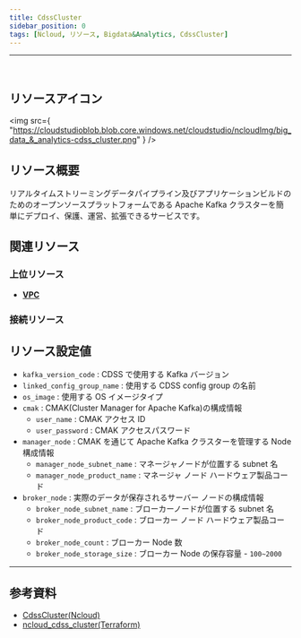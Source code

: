 ```yaml
---
title: CdssCluster
sidebar_position: 0
tags: [Ncloud, リソース, Bigdata&Analytics, CdssCluster]
---
```


<hr />
<br />

## リソースアイコン

<img
    src={
        "https://cloudstudioblob.blob.core.windows.net/cloudstudio/ncloudImg/big_data_&_analytics-cdss_cluster.png"
    }
/>

## リソース概要

リアルタイムストリーミングデータパイプライン及びアプリケーションビルドのためのオープンソースプラットフォームである Apache Kafka クラスターを簡単にデプロイ、保護、運営、拡張できるサービスです。

## 関連リソース

### 上位リソース

-   [**VPC**](https://docs.cstudio.app/ja/docs/resource/ncloud/Networking/Vpc)

### 接続リソース

## リソース設定値

-   `kafka_version_code` : CDSS で使用する Kafka バージョン
-   `linked_config_group_name` : 使用する CDSS config group の名前
-   `os_image` : 使用する OS イメージタイプ
-   `cmak` : CMAK(Cluster Manager for Apache Kafka)の構成情報
    -   `user_name` : CMAK アクセス ID
    -   `user_password` : CMAK アクセスパスワード
-   `manager_node` : CMAK を通じて Apache Kafka クラスターを管理する Node 構成情報
    -   `manager_node_subnet_name` : マネージャノードが位置する subnet 名
    -   `manager_node_product_name` : マネージャ ノード ハードウェア製品コード
-   `broker_node` : 実際のデータが保存されるサーバー ノードの構成情報
    -   `broker_node_subnet_name` : ブローカーノードが位置する subnet 名
    -   `broker_node_product_code` : ブローカー ノード ハードウェア製品コード
    -   `broker_node_count` : ブローカー Node 数
    -   `broker_node_storage_size` : ブローカー Node の保存容量 - `100~2000`

---

## 参考資料

-   [CdssCluster(Ncloud)](https://www.ncloud.com/product/analytics/cloudDataStreamingService)
-   [ncloud_cdss_cluster(Terraform)](https://registry.terraform.io/providers/NaverCloudPlatform/ncloud/latest/docs/resources/cdss_cluster)
